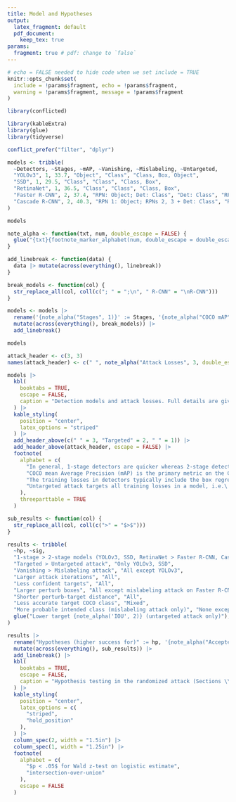 ```yaml
---
title: Model and Hypotheses
output: 
  latex_fragment: default
  pdf_document: 
    keep_tex: true
params:
  fragment: true # pdf: change to `false` 
---
```


```r
# echo = FALSE needed to hide code when we set include = TRUE
knitr::opts_chunk$set(
  include = !params$fragment, echo = !params$fragment,
  warning = !params$fragment, message = !params$fragment
)
```

```r
library(conflicted)

library(kableExtra)
library(glue)
library(tidyverse)

conflict_prefer("filter", "dplyr")
```




```r
models <- tribble(
  ~Detectors, ~Stages, ~mAP, ~Vanishing, ~Mislabeling, ~Untargeted,
  "YOLOv3", 1, 33.7, "Object", "Class", "Class, Box, Object",
  "SSD", 1, 29.5, "Class", "Class", "Class, Box",
  "RetinaNet", 1, 36.5, "Class", "Class", "Class, Box",
  "Faster R-CNN", 2, 37.4, "RPN: Object; Det: Class", "Det: Class", "RPN: Object, Box; Det: Class, Box",
  "Cascade R-CNN", 2, 40.3, "RPN 1: Object; RPNs 2, 3 + Det: Class", "RPNs 2, 3: Class; Det: Class", "RPN 1: Object, Box; RPNs 2, 3 + Det: Class, Box",
)

models
```

```r
note_alpha <- function(txt, num, double_escape = FALSE) {
  glue("{txt}{footnote_marker_alphabet(num, double_escape = double_escape)}")
}

add_linebreak <- function(data) {
  data |> mutate(across(everything(), linebreak))
}

break_models <- function(col) {
  str_replace_all(col, coll(c("; " = ";\n", " R-CNN" = "\nR-CNN")))
}

models <- models |>
  rename('{note_alpha("Stages", 1)}' := Stages, '{note_alpha("COCO mAP", 2)}' := mAP, '{note_alpha("Untargeted", 4)}' := Untargeted) |>
  mutate(across(everything(), break_models)) |>
  add_linebreak()

models
```

```r
attack_header <- c(3, 3)
names(attack_header) <- c(" ", note_alpha("Attack Losses", 3, double_escape = TRUE))

models |>
  kbl(
    booktabs = TRUE,
    escape = FALSE,
    caption = "Detection models and attack losses. Full details are given in Appendix \\ref{app:mod_los}.",
  ) |>
  kable_styling(
    position = "center",
    latex_options = "striped"
  ) |>
  add_header_above(c(" " = 3, "Targeted" = 2, " " = 1)) |>
  add_header_above(attack_header, escape = FALSE) |>
  footnote(
    alphabet = c(
      "In general, 1-stage detectors are quicker whereas 2-stage detectors are more accurate, though the 1-stage RetinaNet aims to be both quick and accurate. In a 2-stage detector, the input image passes through a Region Proposal Network (RPN) stage and a detection (Det) stage.",
      "COCO mean Average Precision (mAP) is the primary metric on the COCO challenge.",
      "The training losses in detectors typically include the box regression loss (Box), the class loss on the 80 COCO labels and/or the background class (Class), and the objectness loss on categorizing an image region as background or object (Object).",
      "Untargeted attack targets all training losses in a model, i.e.\ the backpropagation loss."
    ),
    threeparttable = TRUE
  )
```


```r
sub_results <- function(col) {
  str_replace_all(col, coll(c(">" = "$>$")))
}

results <- tribble(
  ~hp, ~sig,
  "1-stage > 2-stage models (YOLOv3, SSD, RetinaNet > Faster R-CNN, Cascade R-CNN)", "All except RetinaNet (YOLOv3, SSD > RetinaNet, Faster R-CNN, Cascade R-CNN)",
  "Targeted > Untargeted attack", "Only YOLOv3, SSD",
  "Vanishing > Mislabeling attack", "All except YOLOv3",
  "Larger attack iterations", "All",
  "Less confident targets", "All",
  "Larger perturb boxes", "All except mislabeling attack on Faster R-CNN",
  "Shorter perturb-target distance", "All",
  "Less accurate target COCO class", "Mixed",
  "More probable intended class (mislabeling attack only)", "None except RetinaNet",
  glue("Lower target {note_alpha('IOU', 2)} (untargeted attack only)"), "All"
)

results |>
  rename("Hypotheses (higher success for)" := hp, '{note_alpha("Accepted (across attacks and models)", 1)}' := sig) |>
  mutate(across(everything(), sub_results)) |>
  add_linebreak() |>
  kbl(
    booktabs = TRUE,
    escape = FALSE,
    caption = "Hypothesis testing in the randomized attack (Sections \\ref{sec:rand_hp} and \\ref{sec:rand_res})",
  ) |>
  kable_styling(
    position = "center",
    latex_options = c(
      "striped",
      "hold_position"
    ),
  ) |>
  column_spec(2, width = "1.5in") |>
  column_spec(1, width = "1.25in") |>
  footnote(
    alphabet = c(
      "$p < .05$ for Wald z-test on logistic estimate",
      "intersection-over-union"
    ),
    escape = FALSE
  )
```
